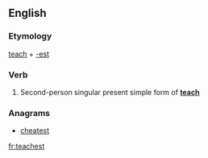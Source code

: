 {{also|tea chest}}
==English==

===Etymology===
[[teach]] + [[-est]]

===Verb===
{{head|en|verb form}}

# {{label|en|archaic}} Second-person singular present simple form of '''[[teach]]'''

===Anagrams===
* [[cheatest#English|cheatest]]

[[fr:teachest]]